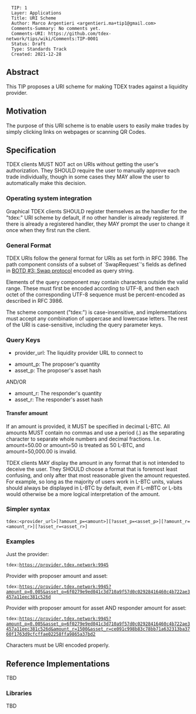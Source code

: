 <pre>
  TIP: 1
  Layer: Applications
  Title: URI Scheme
  Author: Marco Argentieri <argentieri.ma+tip1@gmail.com>
  Comments-Summary: No comments yet.
  Comments-URI: https://github.com/tdex-network/tips/wiki/Comments:TIP-0001
  Status: Draft
  Type: Standards Track
  Created: 2021-12-28
</pre>


==Abstract==
This TIP proposes a URI scheme for making TDEX trades against a liquidity provider.

==Motivation==
The purpose of this URI scheme is to enable users to easily make trades by simply clicking links on webpages or scanning QR Codes.

==Specification==


TDEX clients MUST NOT act on URIs without getting the user's authorization.
They SHOULD require the user to manually approve each trade individually, though in some cases they MAY allow the user to automatically make this decision.

=== Operating system integration ===
Graphical TDEX clients SHOULD register themselves as the handler for the "tdex:" URI scheme by default, if no other handler is already registered. If there is already a registered handler, they MAY prompt the user to change it once when they first run the client.

=== General Format ===

TDEX URIs follow the general format for URIs as set forth in RFC 3986. The path component consists of a subset of `SwapRequest`'s fields as defined in [[https://github.com/tdex-network/tdex-specs/blob/master/03-swap-protocol.md|BOTD #3: Swap protocol]] encoded as query string.

Elements of the query component may contain characters outside the valid range. These must first be encoded according to UTF-8, and then each octet of the corresponding UTF-8 sequence must be percent-encoded as described in RFC 3986.

The scheme component ("tdex:") is case-insensitive, and implementations must accept any combination of uppercase and lowercase letters. The rest of the URI is case-sensitive, including the query parameter keys.

=== Query Keys ===

*provider_url: The liquidity provider URL to connect to

*amount_p: The proposer's quantity
*asset_p: The proposer's asset hash

AND/OR

*amount_r: The responder's quantity
*asset_r: The responder's asset hash


==== Transfer amount ====

If an amount is provided, it MUST be specified in decimal L-BTC.
All amounts MUST contain no commas and use a period (.) as the separating character to separate whole numbers and decimal fractions.
I.e. amount=50.00 or amount=50 is treated as 50 L-BTC, and amount=50,000.00 is invalid.

TDEX clients MAY display the amount in any format that is not intended to deceive the user.
They SHOULD choose a format that is foremost least confusing, and only after that most reasonable given the amount requested.
For example, so long as the majority of users work in L-BTC units, values should always be displayed in L-BTC by default, even if L-mBTC or L-bits would otherwise be a more logical interpretation of the amount.


=== Simpler syntax ===

 <nowiki>tdex:<provider_url>[?amount_p=<amount>][?asset_p=<asset_p>][?amount_r=<amount_r>][?asset_r=<asset_r>]</nowiki>

=== Examples ===

Just the provider:
 tdex:https://provider.tdex.network:9945

Provider with proposer amount and asset:
 tdex:https://provider.tdex.network:9945?amount_p=0.005&asset_p=6f0279e9ed041c3d710a9f57d0c02928416460c4b722ae3457a11eec381c526d 

Provider with proposer amount for asset AND responder amount for asset:
 tdex:https://provider.tdex.network:9945?amount_p=0.005&asset_p=6f0279e9ed041c3d710a9f57d0c02928416460c4b722ae3457a11eec381c526d&amount_r=1500&asset_r=ce091c998b83c78bb71a632313ba3760f1763d9cfcffae02258ffa9865a37bd2

Characters must be URI encoded properly.

== Reference Implementations ==
TBD

=== Libraries ===
TBD
